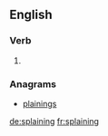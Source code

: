 ==English==

===Verb===
{{head|en|present participle}}

# {{present participle of|splain|lang=en|nocat=1}}

===Anagrams===
* [[plainings#English|plainings]]

[[de:splaining]]
[[fr:splaining]]